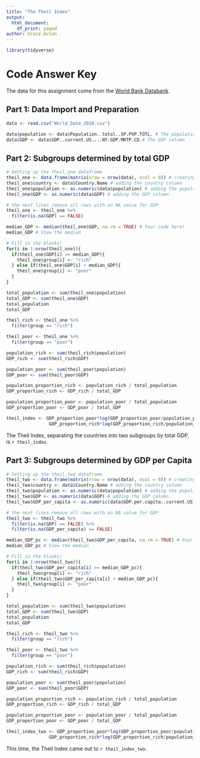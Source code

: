 ```yaml
---
title: "The Theil Index"
output:
  html_document:
    df_print: paged
author: Grace Acton
---
```


```r
library(tidyverse)
```

# Code Answer Key

The data for this assignment come from the [World Bank Databank](https://databank.worldbank.org/source/world-development-indicators#). 

## Part 1: Data Import and Preparation


```r
data <- read.csv("World_Data_2020.csv")
```

```r

data$population <- data$Population..total..SP.POP.TOTL. # The population column
data$GDP <- data$GDP..current.US....NY.GDP.MKTP.CD.# The GDP column

```

## Part 2: Subgroups determined by total GDP

```r
# Setting up the theil_one dataframe 
theil_one <- data.frame(matrix(nrow = nrow(data), ncol = 0)) # creating a new dataframe
theil_one$country <- data$Country.Name # adding the country column
theil_one$population <- as.numeric(data$population) # adding the population column
theil_one$GDP <- as.numeric(data$GDP) # adding the GDP column

# the next lines remove all rows with an NA value for GDP
theil_one <- theil_one %>%
  filter(is.na(GDP) == FALSE)
```


```r
median_GDP <- median(theil_one$GDP, na.rm = TRUE) # Your code here!
median_GDP # View the median
```


```r
# Fill in the blanks!
for(i in 1:nrow(theil_one)){
  if(theil_one$GDP[i] >= median_GDP){
    theil_one$group[i] <- "rich"
  } else if(theil_one$GDP[i] < median_GDP){
    theil_one$group[i] <- "poor"
  }
}
```


```r
total_population <- sum(theil_one$population)
total_GDP <- sum(theil_one$GDP)
total_population
total_GDP
```


```r
theil_rich <- theil_one %>% 
  filter(group == "rich")

theil_poor <- theil_one %>% 
  filter(group == "poor")
```


```r
population_rich <- sum(theil_rich$population)
GDP_rich <- sum(theil_rich$GDP)

population_poor <- sum(theil_poor$population)
GDP_poor <- sum(theil_poor$GDP)
```


```r
population_proportion_rich <- population_rich / total_population
GDP_proportion_rich <- GDP_rich / total_GDP

population_proportion_poor <- population_poor / total_population
GDP_proportion_poor <- GDP_poor / total_GDP
```


```r
theil_index <- GDP_proportion_poor*log(GDP_proportion_poor/population_proportion_poor) + 
                GDP_proportion_rich*log(GDP_proportion_rich/population_proportion_rich)
```

The Theil Index, separating the countries into two subgroups by total GDP, is `r theil_index`. 


## Part 3: Subgroups determined by GDP per Capita


```r
# Setting up the theil_two dataframe 
theil_two <- data.frame(matrix(nrow = nrow(data), ncol = 0)) # creating a new dataframe
theil_two$country <- data$Country.Name # adding the country column
theil_two$population <- as.numeric(data$population) # adding the population column
theil_two$GDP <- as.numeric(data$GDP) # adding the GDP column
theil_two$GDP_per_capita <- as.numeric(data$GDP.per.capita..current.US....NY.GDP.PCAP.CD.)

# the next lines remove all rows with an NA value for GDP
theil_two <- theil_two %>%
  filter(is.na(GDP) == FALSE) %>% 
  filter(is.na(GDP_per_capita) == FALSE)
```


```r
median_GDP_pc <- median(theil_two$GDP_per_capita, na.rm = TRUE) # Your code here!
median_GDP_pc # View the median
```


```r
# Fill in the blanks!
for(i in 1:nrow(theil_two)){
  if(theil_two$GDP_per_capita[i] >= median_GDP_pc){
    theil_two$group[i] <- "rich"
  } else if(theil_two$GDP_per_capita[i] < median_GDP_pc){
    theil_two$group[i] <- "poor"
  }
}
```


```r
total_population <- sum(theil_two$population)
total_GDP <- sum(theil_two$GDP)
total_population
total_GDP
```


```r
theil_rich <- theil_two %>% 
  filter(group == "rich")

theil_poor <- theil_two %>% 
  filter(group == "poor")
```


```r
population_rich <- sum(theil_rich$population)
GDP_rich <- sum(theil_rich$GDP)

population_poor <- sum(theil_poor$population)
GDP_poor <- sum(theil_poor$GDP)
```


```r
population_proportion_rich <- population_rich / total_population
GDP_proportion_rich <- GDP_rich / total_GDP

population_proportion_poor <- population_poor / total_population
GDP_proportion_poor <- GDP_poor / total_GDP
```


```r
theil_index_two <- GDP_proportion_poor*log(GDP_proportion_poor/population_proportion_poor) + 
                GDP_proportion_rich*log(GDP_proportion_rich/population_proportion_rich)
```

This time, the Theil Index came out to `r theil_index_two`. 




